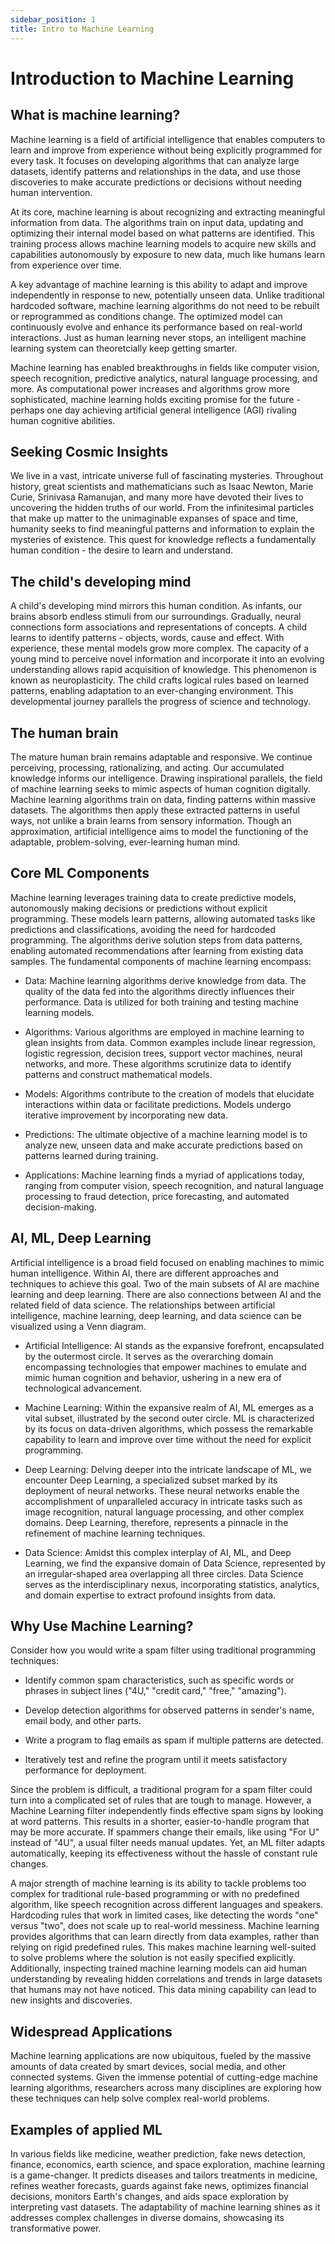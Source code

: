 ```yaml
---
sidebar_position: 1
title: Intro to Machine Learning
---
```


# Introduction to Machine Learning

## What is machine learning?

Machine learning is a field of artificial intelligence that enables computers to learn and improve from experience without being explicitly programmed for every task. It focuses on developing algorithms that can analyze large datasets, identify patterns and relationships in the data, and use those discoveries to make accurate predictions or decisions without needing human intervention.

At its core, machine learning is about recognizing and extracting meaningful information from data. The algorithms train on input data, updating and optimizing their internal model based on what patterns are identified. This training process allows machine learning models to acquire new skills and capabilities autonomously by exposure to new data, much like humans learn from experience over time.

A key advantage of machine learning is this ability to adapt and improve independently in response to new, potentially unseen data. Unlike traditional hardcoded software, machine learning algorithms do not need to be rebuilt or reprogrammed as conditions change. The optimized model can continuously evolve and enhance its performance based on real-world interactions. Just as human learning never stops, an intelligent machine learning system can theoretcially keep getting smarter.

Machine learning has enabled breakthroughs in fields like computer vision, speech recognition, predictive analytics, natural language processing, and more. As computational power increases and algorithms grow more sophisticated, machine learning holds exciting promise for the future - perhaps one day achieving artificial general intelligence (AGI) rivaling human cognitive abilities.

## Seeking Cosmic Insights

We live in a vast, intricate universe full of fascinating mysteries. Throughout history, great scientists and mathematicians such as Isaac Newton, Marie Curie, Srinivasa Ramanujan, and many more have devoted their lives to uncovering the hidden truths of our world. From the infinitesimal particles that make up matter to the unimaginable expanses of space and time, humanity seeks to find meaningful patterns and information to explain the mysteries of existence. This quest for knowledge reflects a fundamentally human condition - the desire to learn and understand.

## The child's developing mind

A child's developing mind mirrors this human condition. As infants, our brains absorb endless stimuli from our surroundings. Gradually, neural connections form associations and representations of concepts. A child learns to identify patterns - objects, words, cause and effect. With experience, these mental models grow more complex. The capacity of a young mind to perceive novel information and incorporate it into an evolving understanding allows rapid acquisition of knowledge. This phenomenon is known as neuroplasticity. The child crafts logical rules based on learned patterns, enabling adaptation to an ever-changing environment. This developmental journey parallels the progress of science and technology.

## The human brain

The mature human brain remains adaptable and responsive. We continue perceiving, processing, rationalizing, and acting. Our accumulated knowledge informs our intelligence. Drawing inspirational parallels, the field of machine learning seeks to mimic aspects of human cognition digitally. Machine learning algorithms train on data, finding patterns within massive datasets. The algorithms then apply these extracted patterns in useful ways, not unlike a brain learns from sensory information. Though an approximation, artificial intelligence aims to model the functioning of the adaptable, problem-solving, ever-learning human mind.

## Core ML Components

Machine learning leverages training data to create predictive models, autonomously making decisions or predictions without explicit programming. These models learn patterns, allowing automated tasks like predictions and classifications, avoiding the need for hardcoded programming. The algorithms derive solution steps from data patterns, enabling automated recommendations after learning from existing data samples. The fundamental components of machine learning encompass:

- Data: Machine learning algorithms derive knowledge from data. The quality of the data fed into the algorithms directly influences their performance. Data is utilized for both training and testing machine learning models.

- Algorithms: Various algorithms are employed in machine learning to glean insights from data. Common examples include linear regression, logistic regression, decision trees, support vector machines, neural networks, and more. These algorithms scrutinize data to identify patterns and construct mathematical models.

- Models: Algorithms contribute to the creation of models that elucidate interactions within data or facilitate predictions. Models undergo iterative improvement by incorporating new data.

- Predictions: The ultimate objective of a machine learning model is to analyze new, unseen data and make accurate predictions based on patterns learned during training.

- Applications: Machine learning finds a myriad of applications today, ranging from computer vision, speech recognition, and natural language processing to fraud detection, price forecasting, and automated decision-making.

## AI, ML, Deep Learning

Artificial intelligence is a broad field focused on enabling machines to mimic human intelligence. Within AI, there are different approaches and techniques to achieve this goal. Two of the main subsets of AI are machine learning and deep learning. There are also connections between AI and the related field of data science. The relationships between artificial intelligence, machine learning, deep learning, and data science can be visualized using a Venn diagram.

- Artificial Intelligence: AI stands as the expansive forefront, encapsulated by the outermost circle. It serves as the overarching domain encompassing technologies that empower machines to emulate and mimic human cognition and behavior, ushering in a new era of technological advancement.

- Machine Learning: Within the expansive realm of AI, ML emerges as a vital subset, illustrated by the second outer circle. ML is characterized by its focus on data-driven algorithms, which possess the remarkable capability to learn and improve over time without the need for explicit programming.

- Deep Learning: Delving deeper into the intricate landscape of ML, we encounter Deep Learning, a specialized subset marked by its deployment of neural networks. These neural networks enable the accomplishment of unparalleled accuracy in intricate tasks such as image recognition, natural language processing, and other complex domains. Deep Learning, therefore, represents a pinnacle in the refinement of machine learning techniques.

- Data Science: Amidst this complex interplay of AI, ML, and Deep Learning, we find the expansive domain of Data Science, represented by an irregular-shaped area overlapping all three circles. Data Science serves as the interdisciplinary nexus, incorporating statistics, analytics, and domain expertise to extract profound insights from data.

## Why Use Machine Learning?

Consider how you would write a spam filter using traditional programming techniques:

- Identify common spam characteristics, such as specific words or phrases in subject lines ("4U," "credit card," "free," "amazing").

- Develop detection algorithms for observed patterns in sender's name, email body, and other parts.

- Write a program to flag emails as spam if multiple patterns are detected.

- Iteratively test and refine the program until it meets satisfactory performance for deployment.

Since the problem is difficult, a traditional program for a spam filter could turn into a complicated set of rules that are tough to manage. However, a Machine Learning filter independently finds effective spam signs by looking at word patterns. This results in a shorter, easier-to-handle program that may be more accurate. If spammers change their emails, like using "For U" instead of "4U", a usual filter needs manual updates. Yet, an ML filter adapts automatically, keeping its effectiveness without the hassle of constant rule changes.

A major strength of machine learning is its ability to tackle problems too complex for traditional rule-based programming or with no predefined algorithm, like speech recognition across different languages and speakers. Hardcoding rules that work in limited cases, like detecting the words "one" versus "two", does not scale up to real-world messiness. Machine learning provides algorithms that can learn directly from data examples, rather than relying on rigid predefined rules. This makes machine learning well-suited to solve problems where the solution is not easily specified explicitly. Additionally, inspecting trained machine learning models can aid human understanding by revealing hidden correlations and trends in large datasets that humans may not have noticed. This data mining capability can lead to new insights and discoveries.

## Widespread Applications

Machine learning applications are now ubiquitous, fueled by the massive amounts of data created by smart devices, social media, and other connected systems. Given the immense potential of cutting-edge machine learning algorithms, researchers across many disciplines are exploring how these techniques can help solve complex real-world problems.

## Examples of applied ML

In various fields like medicine, weather prediction, fake news detection, finance, economics, earth science, and space exploration, machine learning is a game-changer. It predicts diseases and tailors treatments in medicine, refines weather forecasts, guards against fake news, optimizes financial decisions, monitors Earth's changes, and aids space exploration by interpreting vast datasets. The adaptability of machine learning shines as it addresses complex challenges in diverse domains, showcasing its transformative power.

